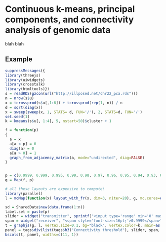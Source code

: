 # Continuous k-means, principal components, and connectivity analysis of genomic data

blah blah

## Example

```r
suppressMessages({
library(threejs)
library(uiwidgets)
library(crosstalk)
library(htmltools)})
s = readRDS(gzcon(url("http://illposed.net/chr22_pca.rds")))
n = nrow(s$u)
x = tcrossprod(s$u[,1:6]) + tcrossprod(rep(1, n)) / n
d = sqrt(diag(x))
x = sweep(sweep(x, 1, STATS= d, FUN='/'), 2, STATS=d, FUN='/')
set.seed(1)
k = kmeans(s$u[, 1:4], 5, nstart=50)$cluster + 1

f = function(p)
{
  a = x
  a[a < p] = 0
  diag(a) = 0
  a[a > 0] = 1
  graph_from_adjacency_matrix(a, mode="undirected", diag=FALSE)
}


p = c(0.9999, 0.999, 0.995, 0.99, 0.98, 0.97, 0.96, 0.95, 0.94, 0.93, 0.92, 0.91, 0.9, 0.8, 0.7)
g = Map(f, p)

# all these layouts are expensive to compute!
library(parallel)
l = mcMap(function(x) layout_with_fr(x, dim=3, niter=20), g, mc.cores=detectCores())

sd = SharedData$new(data.frame(1:n))
label.set = paste(p)
slider = widget("transmitter", sprintf("<input type='range' min='0' max='%d' value='0'/>", length(p) - 1), crosstalk=sd, width="100%", height=20)
span = widget("receiver", "<span style='font-size:16pt;'>0.9999</span>", value="innerText", crosstalk=sd, width="100%", indexed=label.set)
t = graphjs(g, l, vertex.size=0.1, bg="black", vertex.color=k, main=as.list(p), defer=TRUE, edge.alpha=0.5, deferfps=10, crosstalk=sd, width="100%", height=900)
panel = tags$div(list(tags$h3("Connectivity threshold"), slider, span, tags$br()))
bscols(t, panel, widths=c(11, 1))
```
